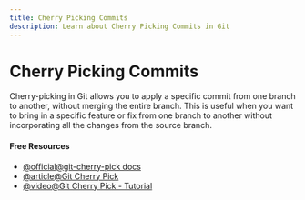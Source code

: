 ```yaml
---
title: Cherry Picking Commits
description: Learn about Cherry Picking Commits in Git
---
```


# Cherry Picking Commits

Cherry-picking in Git allows you to apply a specific commit from one branch to another, without merging the entire branch. This is useful when you want to bring in a specific feature or fix from one branch to another without incorporating all the changes from the source branch.

#### Free Resources

- [@official@git-cherry-pick docs](https://git-scm.com/docs/git-cherry-pick)
- [@article@Git Cherry Pick](https://www.atlassian.com/git/tutorials/cherry-pick)
- [@video@Git Cherry Pick - Tutorial](https://youtu.be/i657Bg_HAWI?si=3jjn2X8Hi1na--F4)
